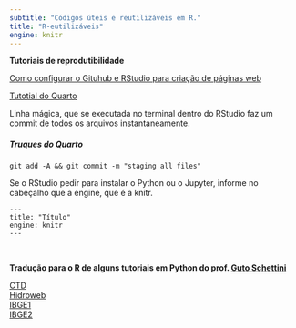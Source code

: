 ```yaml
---
subtitle: "Códigos úteis e reutilizáveis em R."
title: "R-eutilizáveis"
engine: knitr
---
```


**Tutoriais de reprodutibilidade**

[Como configurar o Gituhub e RStudio para criação de páginas web](r-eutilizaveis/Integrar_Git_RStudio.qmd)

[Tutotial do Quarto](r-eutilizaveis/Tutorial_Quarto.qmd)

Linha mágica, que se executada no terminal dentro do RStudio faz um commit de todos os arquivos instantaneamente.


##### Truques do Quarto

```
git add -A && git commit -m "staging all files"
```


Se o RStudio pedir para instalar o Python ou o Jupyter, informe no cabeçalho que a engine, que é a knitr.

```
---
title: "Título"
engine: knitr
---
```

<!-- NÃO DEU CERTO.
Não teve jeito de mostrar a primeira linha (```{css}) em markdow. A solução foi HTML

<div class="sourceCode cell-code" id="cb2"><pre class="sourceCode markdown code-with-copy"><code class="sourceCode markdown"><span id="cb2-1"><a href="#cb2-1" aria-hidden="true" tabindex="-1"></a><span class="in">```{css,  echo=FALSE}</span></span>
<span id="cb2-2"><a href="#cb2-2" aria-hidden="true" tabindex="-1"></a><span class="op">.</span><span class="fu">justify</span> <span class="op">{</span></span>
<span id="cb2-3"><a href="#cb2-3" aria-hidden="true" tabindex="-1"></a> text<span class="op">-</span>align<span class="op">:</span></span>
<span id="cb2-4"><a href="#cb2-4" aria-hidden="true" tabindex="-1"></a>justify <span class="op">!</span>important</span>
<span id="cb2-5"><a href="#cb2-5" aria-hidden="true" tabindex="-1"></a><span class="op">}</span></span></code><button title="Copy to Clipboard" class="code-copy-button"><i class="bi"></i></button></pre></div>
<pre><code>

-->



<br>

**Tradução para o R de alguns tutoriais em Python do prof. [Guto Schettini](https://gutoschettini.github.io/Analise_Dados_Python/)**

[CTD](r-eutilizaveis/CTD/CTD.html)  
[Hidroweb](r-eutilizaveis/hidroweb/hidroweb.html)  
[IBGE1](r-eutilizaveis/IBGE1/IBGE1.html)  
[IBGE2](r-eutilizaveis/IBGE2/IBGE2.html)  

